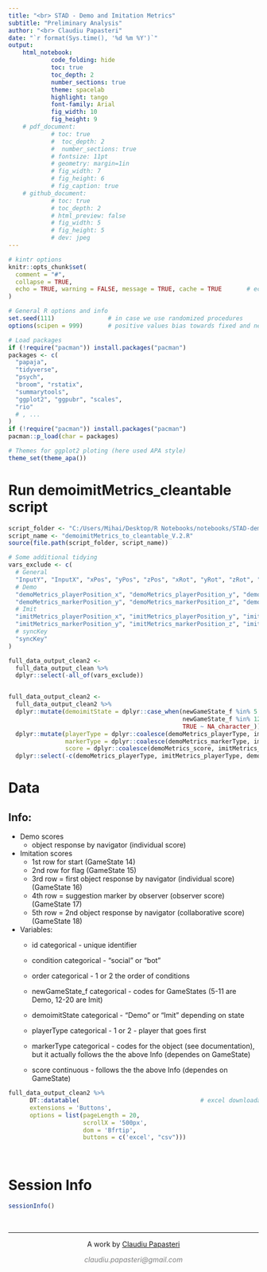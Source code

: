 ```yaml
---
title: "<br> STAD - Demo and Imitation Metrics" 
subtitle: "Preliminary Analysis"
author: "<br> Claudiu Papasteri"
date: "`r format(Sys.time(), '%d %m %Y')`"
output: 
    html_notebook:
            code_folding: hide
            toc: true
            toc_depth: 2
            number_sections: true
            theme: spacelab
            highlight: tango
            font-family: Arial
            fig_width: 10
            fig_height: 9
    # pdf_document: 
            # toc: true
            #  toc_depth: 2
            #  number_sections: true
            # fontsize: 11pt
            # geometry: margin=1in
            # fig_width: 7
            # fig_height: 6
            # fig_caption: true
    # github_document: 
            # toc: true
            # toc_depth: 2
            # html_preview: false
            # fig_width: 5
            # fig_height: 5
            # dev: jpeg
---
```



<!-- Setup -->


```r
# kintr options
knitr::opts_chunk$set(
  comment = "#",
  collapse = TRUE,
  echo = TRUE, warning = FALSE, message = TRUE, cache = TRUE       # echo = False for github_document, but will be folded in html_notebook
)

# General R options and info
set.seed(111)               # in case we use randomized procedures       
options(scipen = 999)       # positive values bias towards fixed and negative towards scientific notation

# Load packages
if (!require("pacman")) install.packages("pacman")
packages <- c(
  "papaja",
  "tidyverse",      
  "psych",          
  "broom", "rstatix",
  "summarytools",            
  "ggplot2", "ggpubr", "scales",        
  "rio"
  # , ...
)
if (!require("pacman")) install.packages("pacman")
pacman::p_load(char = packages)

# Themes for ggplot2 ploting (here used APA style)
theme_set(theme_apa())
```





<!-- Report -->

# Run demoimitMetrics_cleantable script

```r
script_folder <- "C:/Users/Mihai/Desktop/R Notebooks/notebooks/STAD-demoimitMetrics/STAD_behavioral_scrips" 
script_name <- "demoimitMetrics_to_cleantable_V.2.R"
source(file.path(script_folder, script_name))
```


```r
# Some additional tidying
vars_exclude <- c(
  # General    
  "InputY", "InputX", "xPos", "yPos", "zPos", "xRot", "yRot", "zRot", "wRot", "markerX", "markerY", "markerZ",
  # Demo
  "demoMetrics_playerPosition_x", "demoMetrics_playerPosition_y", "demoMetrics_playerPosition_z", "demoMetrics_markerPosition_x",  
  "demoMetrics_markerPosition_y", "demoMetrics_markerPosition_z", "demoMetrics_distanceFromMarker", "timeStamp_demo",
  # Imit
  "imitMetrics_playerPosition_x", "imitMetrics_playerPosition_y", "imitMetrics_playerPosition_z", "imitMetrics_markerPosition_x", 
  "imitMetrics_markerPosition_y", "imitMetrics_markerPosition_z", "imitMetrics_distanceFromMarker", "timeStamp_imit",
  # syncKey
  "syncKey"
)

full_data_output_clean2 <- 
  full_data_output_clean %>%
  dplyr::select(-all_of(vars_exclude))


full_data_output_clean2 <- 
  full_data_output_clean2 %>%
  dplyr::mutate(demoimitState = dplyr::case_when(newGameState_f %in% 5:11 ~ "Demo",
                                                 newGameState_f %in% 12:20 ~ "Imit",
                                                 TRUE ~ NA_character_)) %>%
  dplyr::mutate(playerType = dplyr::coalesce(demoMetrics_playerType, imitMetrics_playerType),
                markerType = dplyr::coalesce(demoMetrics_markerType, imitMetrics_markerType),
                score = dplyr::coalesce(demoMetrics_score, imitMetrics_score)) %>%
  dplyr::select(-c(demoMetrics_playerType, imitMetrics_playerType, demoMetrics_markerType, imitMetrics_markerType, demoMetrics_score, imitMetrics_score))

```


# Data

## Info:
* Demo scores
    + object response by navigator (individual score) 

* Imitation scores
    + 1st row for start (GameState 14)
    + 2nd row for flag (GameState 15)
    + 3rd row = first object response by navigator (individual score) (GameState 16)
    + 4th row = suggestion marker by observer (observer score) (GameState 17)       
    + 5th row = 2nd object response by navigator (collaborative score) (GameState 18)
    
* Variables:
    + id categorical - unique identifier
    + condition categorical - "social" or "bot"
    + order categorical - 1 or 2 the order of conditions

    + newGameState_f categorical - codes for GameStates (5-11 are Demo, 12-20 are Imit)
    + demoimitState categorical - "Demo" or "Imit" depending on state
    + playerType categorical - 1 or 2 - player that goes first
    + markerType categorical - codes for the object (see documentation), but it actually follows the the above Info (dependes on GameState)
    + score continuous - follows the the above Info (dependes on GameState)



```r
full_data_output_clean2 %>%
      DT::datatable(                                  # excel downloadable  DT table
      extensions = 'Buttons',
      options = list(pageLength = 20,
                     scrollX = '500px', 
                     dom = 'Bfrtip', 
                     buttons = c('excel', "csv")))
```





<!-- Session Info and License -->

<br>

# Session Info
```r
sessionInfo()    
```

<!-- Footer -->
&nbsp;
<hr />
<p style="text-align: center;">A work by <a href="https://github.com/ClaudiuPapasteri/">Claudiu Papasteri</a></p>
<p style="text-align: center;"><span style="color: #808080;"><em>claudiu.papasteri@gmail.com</em></span></p>
&nbsp;
